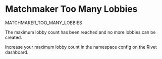 # Matchmaker Too Many Lobbies

<Summary>MATCHMAKER_TOO_MANY_LOBBIES</Summary>

The maximum lobby count has been reached and no more lobbies can be created.

Increase your maximum lobby count in the namespace config on the Rivet dashboard.

